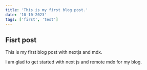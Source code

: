 ```yaml
---
title: 'This is my first blog post.'
date: '10-10-2023'
tags: ['first', 'test']
---
```


## Fisrt post

This is my first blog post with nextjs and mdx.

I am glad to get started with next js and remote mdx for my blog.